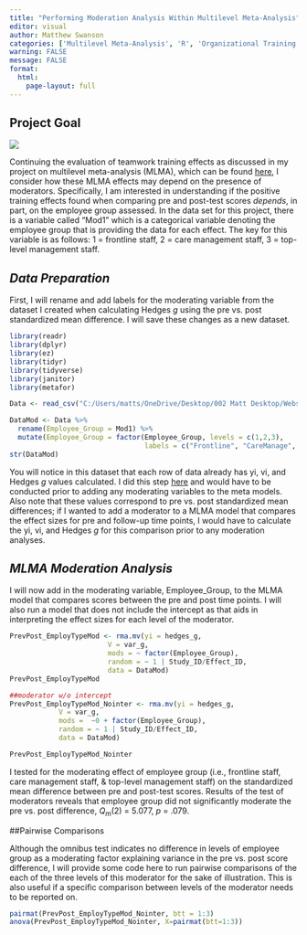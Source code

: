 ---
title: "Performing Moderation Analysis Within Multilevel Meta-Analysis"
editor: visual
author: Matthew Swanson
categories: ['Multilevel Meta-Analysis', 'R', 'Organizational Training', 'Moderation', 'Engagement', 'Data Science']
warning: FALSE
message: FALSE
format: 
  html: 
    page-layout: full
---

::: text-center
# **Project Goal**
:::

![](images/EmployeeGroup1.jpg)

Continuing the evaluation of teamwork training effects as discussed in my project on multilevel meta-analysis (MLMA), which can be found [here](/Portfolio pages/MLMAEffect.qmd), I consider how these MLMA effects may depend on the presence of moderators. Specifically, I am interested in understanding if the positive training effects found when comparing pre and post-test scores *depends*, in part, on the employee group assessed. In the data set for this project, there is a variable called "Mod1" which is a categorical variable denoting the employee group that is providing the data for each effect. The key for this variable is as follows: 1 = frontline staff, 2 = care management staff, 3 = top-level management staff.

::: text-center
# *Data Preparation*
:::

First, I will rename and add labels for the moderating variable from the dataset I created when calculating Hedges *g* using the pre vs. post standardized mean difference. I will save these changes as a new dataset.

```{r}
library(readr)
library(dplyr)
library(ez)
library(tidyr)
library(tidyverse)
library(janitor)
library(metafor)

Data <- read_csv("C:/Users/matts/OneDrive/Desktop/002 Matt Desktop/WebsiteData/Data/PreVPostAggData.csv")

DataMod <- Data %>%
  rename(Employee_Group = Mod1) %>%
  mutate(Employee_Group = factor(Employee_Group, levels = c(1,2,3),
                                 labels = c("Frontline", "CareManage", "TopManage")))
str(DataMod)
```

You will notice in this dataset that each row of data already has yi, vi, and Hedges *g* values calculated. I did this step [here](/Portfolio pages/MLMAEffect.qmd) and would have to be conducted prior to adding any moderating variables to the meta models. Also note that these values correspond to pre vs. post standardized mean differences; if I wanted to add a moderator to a MLMA model that compares the effect sizes for pre and follow-up time points, I would have to calculate the yi, vi, and Hedges *g* for this comparison prior to any moderation analyses.

::: text-center
# *MLMA Moderation Analysis*
:::

I will now add in the moderating variable, Employee_Group, to the MLMA model that compares scores between the pre and post time points. I will also run a model that does not include the intercept as that aids in interpreting the effect sizes for each level of the moderator.

```{r}
PrevPost_EmployTypeMod <- rma.mv(yi = hedges_g, 
                        V = var_g,
                        mods = ~ factor(Employee_Group),
                        random = ~ 1 | Study_ID/Effect_ID, 
                        data = DataMod)
PrevPost_EmployTypeMod

##moderator w/o intercept
PrevPost_EmployTypeMod_Nointer <- rma.mv(yi = hedges_g, 
            V = var_g,
            mods =  ~0 + factor(Employee_Group),
            random = ~ 1 | Study_ID/Effect_ID, 
            data = DataMod)

PrevPost_EmployTypeMod_Nointer
```

I tested for the moderating effect of employee group (i.e., frontline staff, care management staff, & top-level management staff) on the standardized mean difference between pre and post-test scores. Results of the test of moderators reveals that employee group did not significantly moderate the pre vs. post difference, *Q~m~*(2) = 5.077, *p* = .079.

##Pairwise Comparisons

Although the omnibus test indicates no difference in levels of employee group as a moderating factor explaining variance in the pre vs. post score difference, I will provide some code here to run pairwise comparisons of the each of the three levels of this moderator for the sake of illustration. This is also useful if a specific comparison between levels of the moderator needs to be reported on.

```{r}
pairmat(PrevPost_EmployTypeMod_Nointer, btt = 1:3)
anova(PrevPost_EmployTypeMod_Nointer, X=pairmat(btt=1:3))
```